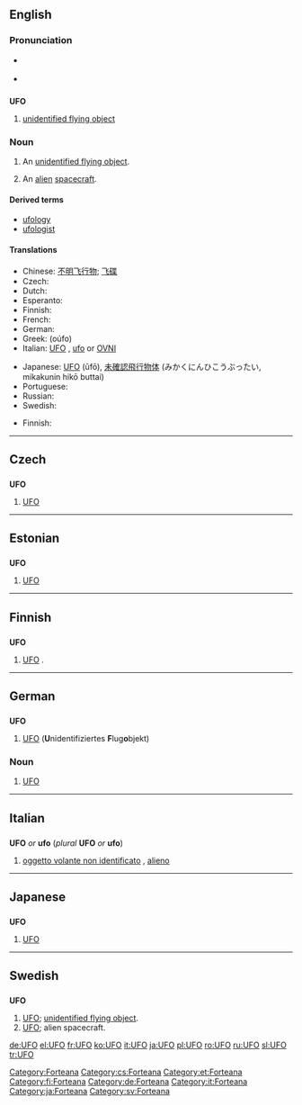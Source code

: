 {{see|ufo}}
==English==

===Pronunciation===
*{{a|UK}} {{IPA|/ju ɛf 'əʊ/}}
*{{a|US}} {{IPA|/ju ɛf 'oʊ/}}

==={{initialism}}===
'''UFO'''

# [[unidentified flying object]]

===Noun===
{{en-noun}}

# An [[unidentified flying object]].
# {{colloquial}} An [[alien]] [[spacecraft]].

====Derived terms====
*[[ufology]]
*[[ufologist]]

====Translations====
{{trans-top|an unidentified flying object}}
*Chinese: [[不明飞行物]]; [[飞碟]]
* Czech: {{t-|cs|UFO|n}}
* Dutch: {{t-|nl|ufo|m}}
* Esperanto: {{t|eo|NIFO|xs=Esperanto}}
* Finnish: {{t-|fi|UFO}}
*French: {{t+|fr|OVNI|m}}
* German: {{t+|de|UFO|n}}
*Greek: {{t|el|ούφο|n|sc=Grek}} (oúfo)
*Italian: [[#Italian|UFO]] {{m}}, [[ufo]] {{m}} or [[OVNI]]
{{trans-mid}}
*Japanese: [[#Japanese|UFO]] (ūfō), [[未確認飛行物体]] (みかくにんひこうぶったい, mikakunin hikō buttai)
* Portuguese: {{t+|pt|OVNI}}
* Russian: {{t+|ru|НЛО|sc=Cyrl}}
* Swedish: {{t-|sv|UFO|n}}
{{trans-bottom}}

{{trans-top|alien spacecraft}}
* Finnish: {{t+|fi|ufo}}
{{trans-mid}}
{{trans-bottom}}

[[Category:Forteana]]

----

==Czech==

==={{initialism|Czech}}===
'''UFO'''

# [[#English|UFO]]

[[Category:cs:Forteana]]

----

==Estonian==

==={{initialism|Estonian}}===
'''UFO'''

# [[#English|UFO]]

[[Category:et:Forteana]]

----

==Finnish==

==={{initialism|Finnish}}===
'''UFO'''

# [[#English|UFO]] {{i|unidentified flying object}}.

[[Category:fi:Forteana]]

----

==German==

==={{initialism|German}}===
'''UFO'''

# [[#English|UFO]] ('''U'''nidentifiziertes '''F'''lug'''o'''bjekt)

===Noun===
{{de-noun-n|genitive=UFOs|plural=UFOs}}

# [[#English|UFO]]

[[Category:de:Forteana]]

----

==Italian==

==={{initialism|Italian}}===
'''UFO''' ''or'' '''ufo''' (''plural'' '''UFO''' ''or'' '''ufo''')

# [[oggetto volante non identificato]] {{m}}, [[alieno]] {{m}}

[[Category:it:Forteana]]

----

==Japanese==

==={{initialism|Japanese}}===
'''UFO'''

# [[#English|UFO]]

[[Category:ja:Forteana]]

----

==Swedish==

==={{abbreviation|Swedish}}===
'''UFO''' {{n}}

# [[#English|UFO]]; [[unidentified flying object]].
# [[#English|UFO]]; alien spacecraft.

[[Category:sv:Forteana]]

[[de:UFO]]
[[el:UFO]]
[[fr:UFO]]
[[ko:UFO]]
[[it:UFO]]
[[ja:UFO]]
[[pl:UFO]]
[[ro:UFO]]
[[ru:UFO]]
[[sl:UFO]]
[[tr:UFO]]